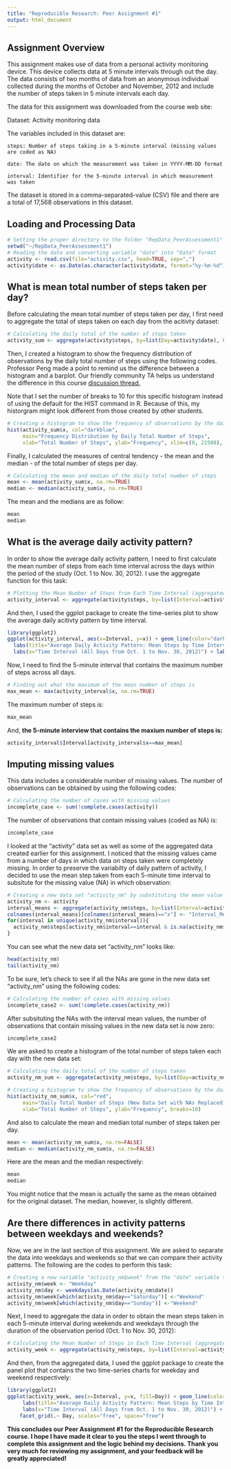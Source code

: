 ```yaml
---
title: "Reproducible Research: Peer Assignment #1"
output: html_document
---
```

## Assignment Overview

This assignment makes use of data from a personal activity monitoring device. This device collects data at 5 minute intervals through out the day. The data consists of two months of data from an anonymous individual collected during the months of October and November, 2012 and include the number of steps taken in 5 minute intervals each day.

The data for this assignment was downloaded from the course web site:

Dataset: Activity monitoring data 

The variables included in this dataset are:

    steps: Number of steps taking in a 5-minute interval (missing values are coded as NA)

    date: The date on which the measurement was taken in YYYY-MM-DD format

    interval: Identifier for the 5-minute interval in which measurement was taken

The dataset is stored in a comma-separated-value (CSV) file and there are a total of 17,568 observations in this dataset.

## Loading and Processing Data

```r
# Setting the proper directory to the folder "RepData_PeerAssessment1"
setwd("~/RepData_PeerAssessment1")
# Reading the data and converting variable "date" into "Date" format
activity <- read.csv(file="activity.csv", head=TRUE, sep=",")
activity$date <- as.Date(as.character(activity$date, format="%y-%m-%d"))

```

## What is mean total number of steps taken per day?

Before calculating the mean total number of steps taken per day, I first need to aggregate the total of steps taken on each day from the acitivty dataset:
```r
# Calculating the daily total of the number of steps taken
activity_sum <- aggregate(activity$steps, by=list(Day=activity$date), FUN=sum)
```

Then, I created a histogram to show the frequency distribution of observations by the daily total number of steps using the following codes. Professor Peng made a point to remind us the difference between a histogram and a barplot. Our friendly community TA helps us understand the difference in this course [discussion thread.](https://class.coursera.org/repdata-034/forum/thread?thread_id=27) 

Note that I set the number of breaks to 10 for this specific histogram instead of using the default for the HIST command in R. Because of this, my historgram might look different from those created by other students. 

```r
# Creating a histogram to show the frequency of observations by the daily total number of steps
hist(activity_sum$x, col="darkblue", 
     main="Frequency Distribution by Daily Total Number of Steps", 
     xlab="Total Number of Steps", ylab="Frequency", xlim=c(0, 22500), ylim=c(0, 15), breaks=10)
```

Finally, I calculated the measures of central tendency - the mean and the median - of the total number of steps per day. 
```r
# Calculating the mean and median of the daily total number of steps
mean <- mean(activity_sum$x, na.rm=TRUE)
median <- median(activity_sum$x, na.rm=TRUE)
```
The mean and the medians are as follow:
```r
mean
median
```

## What is the average daily activity pattern?

In order to show the average daily activity pattern, I need to first calculate the mean number of steps from each time interval across the days within the period of the study (Oct. 1 to Nov. 30, 2012). I use the aggregate function for this task:

```r
# Plotting the Mean Number of Steps from Each Time Interval (aggregated across all days)
activity_interval <- aggregate(activity$steps, by=list(Interval=activity$interval), FUN=mean, na.rm=TRUE)
```

And then, I used the ggplot package to create the time-series plot to show the average daily acitivty pattern by time interval.

```r
library(ggplot2)
ggplot(activity_interval, aes(x=Interval, y=x)) + geom_line(color="darkgreen") +
  labs(title="Average Daily Activity Pattern: Mean Steps by Time Interval") +
  labs(x="Time Interval (All Days from Oct. 1 to Nov. 30, 2012)") + labs(y="Mean Number of Steps")
```

Now, I need to find the 5-minute interval that contains the maximum number of steps across all days.
```r
# Finding out what the maximum of the mean number of steps is
max_mean <- max(activity_interval$x, na.rm=TRUE)
```
The maximum number of steps is:
```r
max_mean
```
And, **the 5-minute interview that contains the maxium number of steps is:**
```r
activity_interval$Interval[activity_interval$x==max_mean]
```

## Imputing missing values
This data includes a considerable number of missing values. The number of observations can be obtained by using the following codes:
```r
# Calculating the number of cases with missing values
incomplete_case <- sum(!complete.cases(activity))
```
The number of observations that contain missing values (coded as NA) is:
```r
incomplete_case
```
I looked at the "activity" data set as well as some of the aggregated data created earlier for this assignment. I noticed that the missing values came from a number of days in which data on steps taken were completely missing. In order to preserve the variabilty of daily pattern of activity, I decided to use the mean step taken from each 5-minute time interval to subsitute for the missing value (NA) in which observation: 
```r
# Creating a new data set "activity_nm" by substituting the mean value of steps by intervial for NA 
activity_nm <- activity
interval_means <- aggregate(activity_nm$steps, by=list(Interval=activity$interval), FUN="mean", na.rm=TRUE)
colnames(interval_means)[colnames(interval_means)=="x"] <- "Interval_Mean"
for(interval in unique(activity_nm$interval)){
  activity_nm$steps[activity_nm$interval==interval & is.na(activity_nm$steps)] <- mean(activity_nm$steps[activity_nm$interval==interval], na.rm=TRUE)
}
```
You can see what the new data set "activity_nm" looks like:
```r
head(activity_nm)
tail(activity_nm)
```
To be sure, let's check to see if all the NAs are gone in the new data set "activity_nm" using the following codes:
```r
# Calculating the number of cases with missing values
incomplete_case2 <- sum(!complete.cases(activity_nm))
```
After subsituting the NAs with the interval mean values, the number of observations that contain missing values in the new data set is now zero:
```r
incomplete_case2
```

We are asked to create a histogram of the total number of steps taken each day with the new data set:
```r
# Calculating the daily total of the number of steps taken
activity_nm_sum <- aggregate(activity_nm$steps, by=list(Day=activity_nm$date), FUN=sum)

# Creating a histogram to show the frequency of observations by the daily total number of steps
hist(activity_nm_sum$x, col="red", 
     main="Daily Total Number of Steps (New Data Set with NAs Replaced)", 
     xlab="Total Number of Steps", ylab="Frequency", breaks=10)
```


And also to calculate the mean and median total number of steps taken per day.
```r
mean <- mean(activity_nm_sum$x, na.rm=FALSE)
median <- median(activity_nm_sum$x, na.rm=FALSE)
```
Here are the mean and the median respectively:
```r
mean 
median
```
You might notice that the mean is actually the same as the mean obtained for the original dataset. The median, however, is slightly different. 

## Are there differences in activity patterns between weekdays and weekends?
Now, we are in the last section of this assignment. We are asked to separate the data into weekdays and weekends so that we can compare their activity patterns. The following are the codes to perform this task:
```r
# Creating a new variable "activity_nm$week" from the "date" variable to indicate the day of the week
activity_nm$week <- "Weekday"
activity_nm$day <- weekdays(as.Date(activity_nm$date))
activity_nm$week[which(activity_nm$day=="Saturday")] <-"Weekend" 
activity_nm$week[which(activity_nm$day=="Sunday")] <-"Weekend"
```
Next, I need to aggregate the data in order to obtain the mean steps taken in each 5-minute interval during weekends and weekdays through the duration of the observation period (Oct. 1 to Nov. 30, 2012):
```r
# Calculating the Mean Number of Steps in Each Time Interval (aggregated across all days)
activity_week <- aggregate(activity_nm$steps, by=list(Interval=activity_nm$interval, Day=activity_nm$week), FUN=mean, na.rm=TRUE)
```
And then, from the aggregated data, I used the ggplot package to create the panel plot that contains the two time-series charts for weekday and weekend respectively:
```r
library(ggplot2)
ggplot(activity_week, aes(x=Interval, y=x, fill=Day)) + geom_line(color="blue") +
     labs(title="Average Daily Activity Pattern: Mean Steps by Time Interval") +
     labs(x="Time Interval (All Days from Oct. 1 to Nov. 30, 2012)") + labs(y="Mean Number of Steps") +
    facet_grid(.~ Day, scales="free", space="free")
```



**This concludes our Peer Assignment #1 for the Reproducible Research course. I hope I have made it clear to you the steps I went through to complete this assignment and the logic behind my decisions. Thank you very much for reviewing my assignment, and your feedback will be greatly appreciated!**